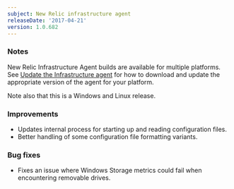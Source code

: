```yaml
---
subject: New Relic infrastructure agent
releaseDate: '2017-04-21'
version: 1.0.682
---
```


### Notes

New Relic Infrastructure Agent builds are available for multiple platforms. See [Update the Infrastructure agent](https://docs.newrelic.com/docs/infrastructure/new-relic-infrastructure/installation/update-infrastructure-agent) for how to download and update the appropriate version of the agent for your platform.

Note also that this is a Windows and Linux release.

### Improvements

* Updates internal process for starting up and reading configuration files.
* Better handling of some configuration file formatting variants.

### Bug fixes

* Fixes an issue where Windows Storage metrics could fail when encountering removable drives.
